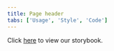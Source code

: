 ```yaml
---
title: Page header
tabs: ['Usage', 'Style', 'Code']
---
```


Click [here](https://carbon-for-ibm-products.netlify.app/?path=/story/ibm-products-components-page-header-pageheader--with-title) to view our storybook.
